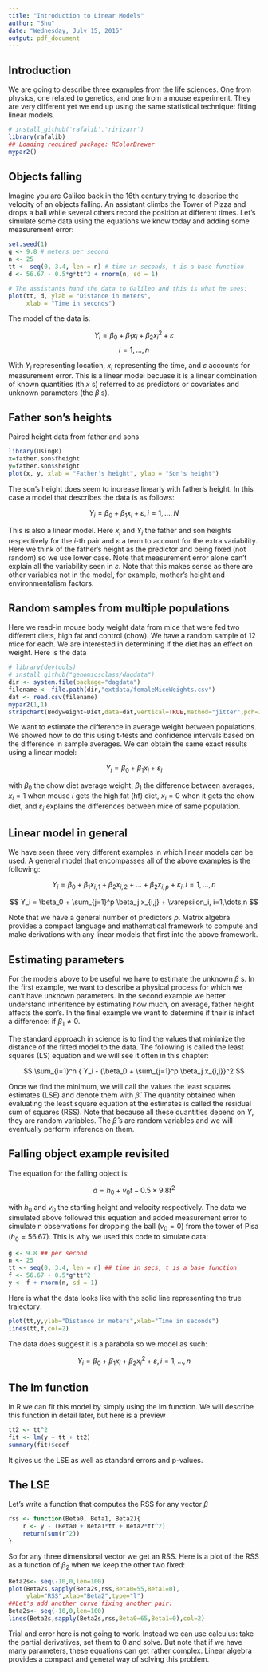 ```yaml
---
title: "Introduction to Linear Models"
author: "Shu"
date: "Wednesday, July 15, 2015"
output: pdf_document
---
```


## Introduction

We are going to describe three examples from the life sciences. One from physics, one related to genetics, and one from a mouse experiment. They are very different yet we end up using the same statistical technique: fitting linear models. 
```r
# install_github('rafalib','ririzarr')
library(rafalib)
## Loading required package: RColorBrewer
mypar2()
```

## Objects falling

Imagine you are Galileo back in the 16th century trying to describe the velocity of an objects falling. An assistant climbs the Tower of Pizza and drops a ball while several others record the position at different times. Let’s simulate some data using the equations we know today and adding some measurement error:
```r
set.seed(1)
g <- 9.8 # meters per second
n <- 25
tt <- seq(0, 3.4, len = n) # time in seconds, t is a base function
d <- 56.67 - 0.5*g*tt^2 + rnorm(n, sd = 1)

# The assistants hand the data to Galileo and this is what he sees:
plot(tt, d, ylab = "Distance in meters",
     xlab = "Time in seconds")
```

The model of the data is:

$$ Y_{i} = \beta_0 + \beta_1 x_i + \beta_2 x_i^2 + \varepsilon$$ $$i=1,\dots,n$$

With $Y_i$ representing location, $x_i$ representing the time, and $\varepsilon$ accounts for measurement error. This is a linear model becuase it is a linear combination of known quantities (th $x$ s) referred to as predictors or covariates and unknown parameters (the $\beta$ s).

## Father son’s heights

Paired height data from father and sons
```r
library(UsingR)
x=father.son$fheight
y=father.son$sheight
plot(x, y, xlab = "Father's height", ylab = "Son's height")
```

The son’s height does seem to increase linearly with father’s height. In this case a model that describes the data is as follows:

$$Y_i = \beta_0 + \beta_1 x_i + \varepsilon,  i = 1, \dots, N $$

This is also a linear model. Here $x_i$ and $Y_i$ the father and son heights respectively for the $i$-th pair and $\varepsilon$ a term to account for the extra variability. Here we think of the father's height as the predictor and being fixed (not random) so we use lower case. Note that measurement error alone can't explain all the variability seen in $\varepsilon$. Note that this makes sense as there are other variables not in the model, for example, mother's height and environmentalism factors.

## Random samples from multiple populations

Here we read-in mouse body weight data from mice that were fed two different diets, high fat and control (chow). We have a random sample of 12 mice for each. We are interested in determining if the diet has an effect on weight. Here is the data

```r
# library(devtools)
# install_github("genomicsclass/dagdata")
dir <- system.file(package="dagdata")
filename <- file.path(dir,"extdata/femaleMiceWeights.csv")
dat <- read.csv(filename)
mypar2(1,1)
stripchart(Bodyweight~Diet,data=dat,vertical=TRUE,method="jitter",pch=1,main="Mice weights")
```

We want to estimate the difference in average weight between populations. We showed how to do this using t-tests and confidence intervals based on the difference in sample averages. We can obtain the same exact results using a linear model:

$$ Y_i = \beta_0 + \beta_1 x_{i} + \varepsilon_i $$

with $\beta_0$ the chow diet average weight, $\beta_1$ the difference between averages, $x_i = 1$ when mouse $i$ gets the high fat (hf) diet, $x_i = 0$ when it gets the chow diet, and $\varepsilon_i$ explains the differences between mice of same population.

## Linear model in general

We have seen three very different examples in which linear models can be used. A general model that encompasses all of the above examples is the following:

$$ Y_i = \beta_0 + \beta_1 x_{i,1} + \beta_2 x_{i,2} + \dots + \beta_2 x_{i,p} + \varepsilon_i, i=1,\dots,n $$

$$ Y_i = \beta_0 + \sum_{j=1}^p \beta_j x_{i,j} + \varepsilon_i, i=1,\dots,n $$

Note that we have a general number of predictors $p$. Matrix algebra provides a compact language and mathematical framework to compute and make derivations with any linear models that first into the above framework.

## Estimating parameters

For the models above to be useful we have to estimate the unknown $\beta$ s. In the first example, we want to describe a physical process for which we can't have unknown parameters. In the second example we better understand inheritence by estimating how much, on average, father height affects the son's. In the final example we want to determine if their is infact a difference: if $\beta_1 \neq 0$.

The standard approach in science is to find the values that minimize the distance of the fitted model to the data. The following is called the least squares (LS) equation and we will see it often in this chapter:

$$ \sum_{i=1}^n { Y_i - (\beta_0 + \sum_{j=1}^p \beta_j x_{i,j}}^2 $$

Once we find the minimum, we will call the values the least squares estimates (LSE) and denote them with $\hat{\beta}$. The quantity obtained when evaluating the least square equation at the estimates is called the residual sum of squares (RSS). Note that because all these quantities depend on $Y$, they are random variables. The $\hat{\beta}$ s are random variables and we will eventually perform inference on them.

## Falling object example revisited

The equation for the falling object is:

$$d = h_0 + v_0 t - 0.5 \times 9.8 t^2$$

with $h_0$ and $v_0$ the starting height and velocity respectively. The data we simulated above followed this equation and added measurement error to simulate n observations for dropping the ball $(v_0=0)$ from the tower of Pisa $(h_0=56.67)$. This is why we used this code to simulate data:

```r
g <- 9.8 ## per second
n <- 25
tt <- seq(0, 3.4, len = n) ## time in secs, t is a base function
f <- 56.67 - 0.5*g*tt^2
y <- f + rnorm(n, sd = 1)
```

Here is what the data looks like with the solid line representing the true trajectory:

```r
plot(tt,y,ylab="Distance in meters",xlab="Time in seconds")
lines(tt,f,col=2)
```

The data does suggest it is a parabola so we model as such:

$$ Y_i = \beta_0 + \beta_1 x_i + \beta_2 x_i^2 + \varepsilon, i=1,\dots,n $$

## The lm function

In R we can fit this model by simply using the lm function. We will describe this function in detail later, but here is a preview

```r
tt2 <- tt^2
fit <- lm(y ~ tt + tt2)
summary(fit)$coef
```

It gives us the LSE as well as standard errors and p-values.

## The LSE

Let's write a function that computes the RSS for any vector $\beta$

```r
rss <- function(Beta0, Beta1, Beta2){
    r <- y - (Beta0 + Beta1*tt + Beta2*tt^2)
    return(sum(r^2))
}
```

So for any three dimensional vector we get an RSS. Here is a plot of the RSS as a function of $\beta_2$ when we keep the other two fixed:

```r
Beta2s<- seq(-10,0,len=100)
plot(Beta2s,sapply(Beta2s,rss,Beta0=55,Beta1=0),
     ylab="RSS",xlab="Beta2",type="l")
##Let's add another curve fixing another pair:
Beta2s<- seq(-10,0,len=100)
lines(Beta2s,sapply(Beta2s,rss,Beta0=65,Beta1=0),col=2)
```

Trial and error here is not going to work. Instead we can use calculus: take the partial derivatives, set them to 0 and solve. But note that if we have many parameters, these equations can get rather complex. Linear algebra provides a compact and general way of solving this problem.
